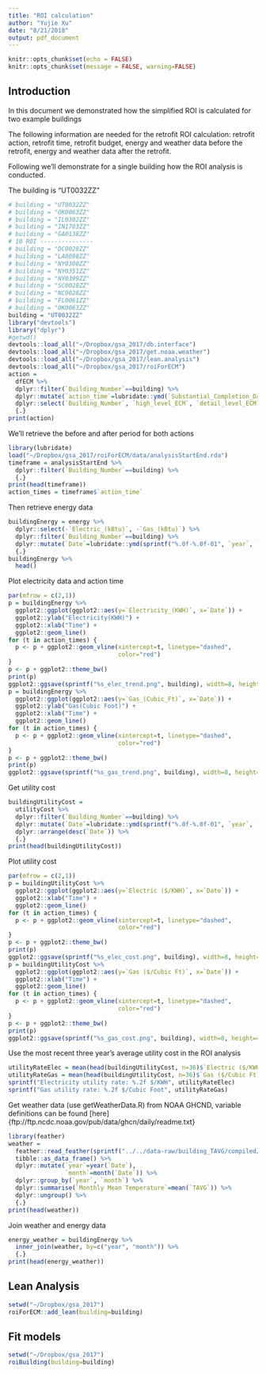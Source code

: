```yaml
---
title: "ROI calculation"
author: "Yujie Xu"
date: "8/21/2018"
output: pdf_document
---
```


```r
knitr::opts_chunk$set(echo = FALSE)
knitr::opts_chunk$set(message = FALSE, warning=FALSE)
```

## Introduction

In this document we demonstrated how the simplified ROI is calculated for two example buildings

The following information are needed for the retrofit ROI calculation: retrofit action, retrofit time, retrofit budget, energy and weather data before the retrofit, energy and weather data after the retrofit.

Following we'll demonstrate for a single building how the ROI analysis is conducted.

<!-- replace this -->
The building is "UT0032ZZ"
```r
# building = "UT0032ZZ"
# building = "OK0063ZZ"
# building = "IL0302ZZ"
# building = "IN1703ZZ"
# building = "GA0138ZZ"
# 10 ROI ---------------
# building = "DC0028ZZ"
# building = "LA0098ZZ"
# building = "NY0300ZZ"
# building = "NY0351ZZ"
# building = "NY0399ZZ"
# building = "SC0028ZZ"
# building = "NC0028ZZ"
# building = "FL0061ZZ"
# building = "OK0063ZZ"
building = "UT0032ZZ"
library("devtools")
library("dplyr")
#getwd()
devtools::load_all("~/Dropbox/gsa_2017/db.interface")
devtools::load_all("~/Dropbox/gsa_2017/get.noaa.weather")
devtools::load_all("~/Dropbox/gsa_2017/lean.analysis")
devtools::load_all("~/Dropbox/gsa_2017/roiForECM")
action =
  dfECM %>%
  dplyr::filter(`Building_Number`==building) %>%
  dplyr::mutate(`action_time`=lubridate::ymd(`Substantial_Completion_Date`)) %>%
  dplyr::select(`Building_Number`, `high_level_ECM`, `detail_level_ECM`, `action_time`) %>%
  {.}
print(action)
```

We'll retrieve the before and after period for both actions

```r
library(lubridate)
load("~/Dropbox/gsa_2017/roiForECM/data/analysisStartEnd.rda")
timeframe = analysisStartEnd %>%
  dplyr::filter(`Building_Number`==building) %>%
  {.}
print(head(timeframe))
action_times = timeframe$`action_time`
```

Then retrieve energy data

```r
buildingEnergy = energy %>%
  dplyr::select(-`Electric_(kBtu)`, -`Gas_(kBtu)`) %>%
  dplyr::filter(`Building_Number`==building) %>%
  dplyr::mutate(`Date`=lubridate::ymd(sprintf("%.0f-%.0f-01", `year`, `month`))) %>%
  {.}
buildingEnergy %>%
  head()
```

Plot electricity data and action time

```r
par(mfrow = c(2,1))
p = buildingEnergy %>%
  ggplot2::ggplot(ggplot2::aes(y=`Electricity_(KWH)`, x=`Date`)) +
  ggplot2::ylab("Electricity(KWH)") +
  ggplot2::xlab("Time") +
  ggplot2::geom_line()
for (t in action_times) {
  p <- p + ggplot2::geom_vline(xintercept=t, linetype="dashed",
                               color="red")
}
p <- p + ggplot2::theme_bw()
print(p)
ggplot2::ggsave(sprintf("%s_elec_trend.png", building), width=8, height=4)
p = buildingEnergy %>%
  ggplot2::ggplot(ggplot2::aes(y=`Gas_(Cubic_Ft)`, x=`Date`)) +
  ggplot2::ylab("Gas(Cubic Foot)") +
  ggplot2::xlab("Time") +
  ggplot2::geom_line()
for (t in action_times) {
  p <- p + ggplot2::geom_vline(xintercept=t, linetype="dashed",
                               color="red")
}
p <- p + ggplot2::theme_bw()
print(p)
ggplot2::ggsave(sprintf("%s_gas_trend.png", building), width=8, height=4)
```

Get utility cost

```r
buildingUtilityCost =
  utilityCost %>%
  dplyr::filter(`Building_Number`==building) %>%
  dplyr::mutate(`Date`=lubridate::ymd(sprintf("%.0f-%.0f-01", `year`, `month`))) %>%
  dplyr::arrange(desc(`Date`)) %>%
  {.}
print(head(buildingUtilityCost))
```

Plot utility cost

```r
par(mfrow = c(2,1))
p = buildingUtilityCost %>%
  ggplot2::ggplot(ggplot2::aes(y=`Electric ($/KWH)`, x=`Date`)) +
  ggplot2::xlab("Time") +
  ggplot2::geom_line()
for (t in action_times) {
  p <- p + ggplot2::geom_vline(xintercept=t, linetype="dashed",
                               color="red")
}
p <- p + ggplot2::theme_bw()
print(p)
ggplot2::ggsave(sprintf("%s_elec_cost.png", building), width=8, height=4)
p = buildingUtilityCost %>%
  ggplot2::ggplot(ggplot2::aes(y=`Gas ($/Cubic Ft)`, x=`Date`)) +
  ggplot2::xlab("Time") +
  ggplot2::geom_line()
for (t in action_times) {
  p <- p + ggplot2::geom_vline(xintercept=t, linetype="dashed",
                               color="red")
}
p <- p + ggplot2::theme_bw()
print(p)
ggplot2::ggsave(sprintf("%s_gas_cost.png", building), width=8, height=4)
```

Use the most recent three year's average utility cost in the ROI analysis

```r
utilityRateElec = mean(head(buildingUtilityCost, n=36)$`Electric ($/KWH)`)
utilityRateGas = mean(head(buildingUtilityCost, n=36)$`Gas ($/Cubic Ft)`)
sprintf("Electricity utility rate: %.2f $/KWH", utilityRateElec)
sprintf("Gas utility rate: %.2f $/Cubic Foot", utilityRateGas)
```

Get weather data (use getWeatherData.R) from NOAA GHCND, variable definitions can be found [here]{ftp://ftp.ncdc.noaa.gov/pub/data/ghcn/daily/readme.txt}

```r
library(feather)
weather =
  feather::read_feather(sprintf("../../data-raw/building_TAVG/compiled/%s_TAVG.feather", building)) %>%
  tibble::as_data_frame() %>%
  dplyr::mutate(`year`=year(`Date`),
                `month`=month(`Date`)) %>%
  dplyr::group_by(`year`, `month`) %>%
  dplyr::summarise(`Monthly Mean Temperature`=mean(`TAVG`)) %>%
  dplyr::ungroup() %>%
  {.}
print(head(weather))
```

Join weather and energy data

```r
energy_weather = buildingEnergy %>%
  inner_join(weather, by=c("year", "month")) %>%
  {.}
print(head(energy_weather))
```

## Lean Analysis

```r
setwd("~/Dropbox/gsa_2017")
roiForECM::add_lean(building=building)
```

## Fit models

```r
setwd("~/Dropbox/gsa_2017")
roiBuilding(building=building)
```